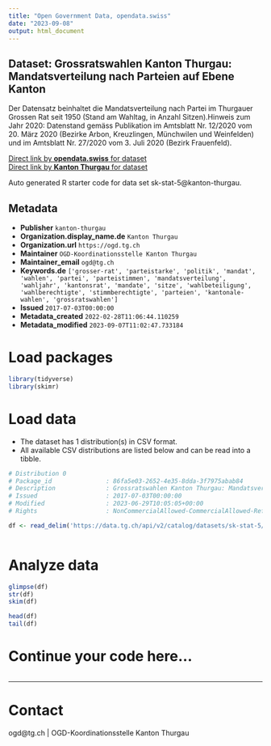```yaml
---
title: "Open Government Data, opendata.swiss"
date: "2023-09-08"
output: html_document
---
```


## Dataset: Grossratswahlen Kanton Thurgau: Mandatsverteilung nach Parteien auf Ebene Kanton

Der Datensatz beinhaltet die Mandatsverteilung nach Partei im Thurgauer Grossen Rat seit 1950 (Stand am Wahltag, in Anzahl Sitzen).Hinweis zum Jahr 2020: Datenstand gemäss Publikation im Amtsblatt Nr. 12/2020 vom 20. März 2020 (Bezirke Arbon, Kreuzlingen, Münchwilen und Weinfelden) und im Amtsblatt Nr. 27/2020 vom 3. Juli 2020 (Bezirk Frauenfeld).

[Direct link by **opendata.swiss** for dataset](https://opendata.swiss/de/dataset/grossratswahlen-kanton-thurgau-mandatsverteilung-nach-parteien-auf-ebene-kanton)<br>
[Direct link by **Kanton Thurgau** for dataset](https://data.tg.ch/explore/dataset/sk-stat-5/)

Auto generated R starter code for data set sk-stat-5@kanton-thurgau.

## Metadata

- **Publisher** `kanton-thurgau`
- **Organization.display_name.de** `Kanton Thurgau`
- **Organization.url** `https://ogd.tg.ch`
- **Maintainer** `OGD-Koordinationsstelle Kanton Thurgau`
- **Maintainer_email** `ogd@tg.ch`
- **Keywords.de** `['grosser-rat', 'parteistarke', 'politik', 'mandat', 'wahlen', 'partei', 'parteistimmen', 'mandatsverteilung', 'wahljahr', 'kantonsrat', 'mandate', 'sitze', 'wahlbeteiligung', 'wahlberechtigte', 'stimmberechtigte', 'parteien', 'kantonale-wahlen', 'grossratswahlen']`
- **Issued** `2017-07-03T00:00:00`
- **Metadata_created** `2022-02-28T11:06:44.110259`
- **Metadata_modified** `2023-09-07T11:02:47.733184`


# Load packages

```r

library(tidyverse)
library(skimr)

```

# Load data

-   The dataset has 1 distribution(s) in CSV format.
-   All available CSV distributions are listed below and can be read into a tibble.

```r

# Distribution 0
# Package_id               : 86fa5e03-2652-4e35-8dda-3f7975abab84
# Description              : Grossratswahlen Kanton Thurgau: Mandatsverteilung nach Parteien auf Ebene Kanton (csv)
# Issued                   : 2017-07-03T00:00:00
# Modified                 : 2023-06-29T10:05:05+00:00
# Rights                   : NonCommercialAllowed-CommercialAllowed-ReferenceRequired

df <- read_delim('https://data.tg.ch/api/v2/catalog/datasets/sk-stat-5/exports/csv')



```

# Analyze data

```r

glimpse(df)
str(df)
skim(df)

head(df)
tail(df)

```

# Continue your code here...

```r

```

------------------------------------------------------------------------

# Contact

ogd@tg.ch | OGD-Koordinationsstelle Kanton Thurgau
